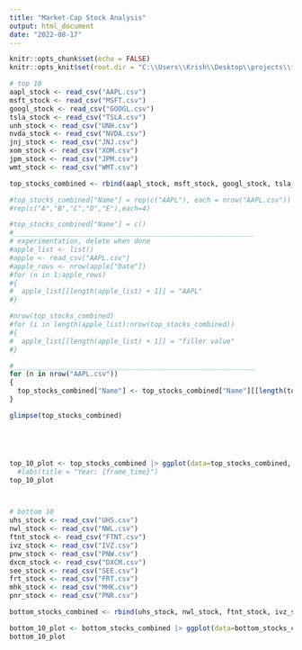 ```yaml
---
title: "Market-Cap Stock Analysis"
output: html_document
date: "2022-08-17"
---
```


```r
knitr::opts_chunk$set(echo = FALSE)
knitr::opts_knit$set(root.dir = "C:\\Users\\Krish\\Desktop\\projects\\final_project\\archive\\stocks\\")
```

```r
# top 10
aapl_stock <- read_csv("AAPL.csv")
msft_stock <- read_csv("MSFT.csv")
googl_stock <- read_csv("GOOGL.csv")
tsla_stock <- read_csv("TSLA.csv")
unh_stock <- read_csv("UNH.csv")
nvda_stock <- read_csv("NVDA.csv")
jnj_stock <- read_csv("JNJ.csv")
xom_stock <- read_csv("XOM.csv")
jpm_stock <- read_csv("JPM.csv")
wmt_stock <- read_csv("WMT.csv")

top_stocks_combined <- rbind(aapl_stock, msft_stock, googl_stock, tsla_stock, unh_stock, nvda_stock, jnj_stock, xom_stock, jpm_stock, wmt_stock)

#top_stocks_combined["Name"] = rep(c("AAPL"), each = nrow("AAPL.csv"))
#rep(c("A","B","C","D","E"),each=4)

#top_stocks_combined["Name"] = c()
#____________________________________________________________
# experimentation, delete when done
#apple_list <- list()
#apple <- read_csv("AAPL.csv")
#apple_rows <- nrow(apple["Date"])
#for (n in 1:apple_rows)
#{
#  apple_list[[length(apple_list) + 1]] = "AAPL"
#}

#nrow(top_stocks_combined)
#for (i in length(apple_list):nrow(top_stocks_combined))
#{
#  apple_list[[length(apple_list) + 1]] = "filler value"
#}

#____________________________________________________________
for (n in nrow("AAPL.csv"))
{
  top_stocks_combined["Name"] <- top_stocks_combined["Name"][[length(top_stocks_combined["Name"] + 1)]] = n
}

glimpse(top_stocks_combined)





top_10_plot <- top_stocks_combined |> ggplot(data=top_stocks_combined, mapping = aes(x = Date, y = Open, size=Volume, color="orange", show.legend = FALSE)) + geom_point() + geom_smooth(se=TRUE, color="red") + labs(title="Prices of Top 10 Weighted Stocks Since 1995", x = "Year", y = "Opening Price", caption = "Source: Oleh Onyshchak") + theme_minimal() + scale_x_date(limits = as.Date(c("1995-01-03", "2020-04-01"))) + coord_cartesian(ylim=c(0,1500)) #+ transition_time(Date) +
  #labs(title = "Year: {frame_time}")
top_10_plot



# bottom 10
uhs_stock <- read_csv("UHS.csv")
nwl_stock <- read_csv("NWL.csv")
ftnt_stock <- read_csv("FTNT.csv")
ivz_stock <- read_csv("IVZ.csv")
pnw_stock <- read_csv("PNW.csv")
dxcm_stock <- read_csv("DXCM.csv")
see_stock <- read_csv("SEE.csv")
frt_stock <- read_csv("FRT.csv")
mhk_stock <- read_csv("MHK.csv")
pnr_stock <- read_csv("PNR.csv")

bottom_stocks_combined <- rbind(uhs_stock, nwl_stock, ftnt_stock, ivz_stock, pnw_stock, dxcm_stock, see_stock, frt_stock, mhk_stock, pnr_stock)

bottom_10_plot <- bottom_stocks_combined |> ggplot(data=bottom_stocks_combined, mapping = aes(x = Date, y = Open, size=Volume, color="orange", show.legend = FALSE)) + geom_point() + geom_smooth(se=TRUE, color="red") + scale_x_date(limits = as.Date(c("1995-01-03", "2020-04-01"))) + coord_cartesian(ylim=c(0,1500)) + labs(title="Prices of Bottom 10 Weighted Stocks Since 1995", x="Year", y="Opening Price", caption="Source: Oleh Onyschak")
bottom_10_plot
```

